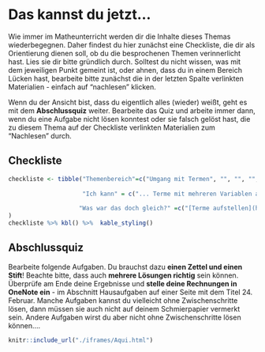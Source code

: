 # Das kannst du jetzt...

Wie immer im Matheunterricht werden dir die Inhalte dieses Themas wiederbegegnen. Daher findest du hier zunächst eine Checkliste, die dir als Orientierung dienen soll, ob du die besprochenen Themen verinnerlicht hast. Lies sie dir bitte gründlich durch. Solltest du nicht wissen, was mit dem jeweiligen Punkt gemeint ist, oder ahnen, dass du in einem Bereich Lücken hast, bearbeite bitte zunächst die in der letzten Spalte verlinkten Materialien - einfach auf "nachlesen" klicken.

Wenn du der Ansicht bist, dass du eigentlich alles (wieder) weißt, geht es mit dem **Abschlussquiz** weiter. Bearbeite das Quiz und arbeite immer dann, wenn du eine Aufgabe nicht lösen konntest oder sie falsch gelöst hast, die zu diesem Thema auf der Checkliste verlinkten Materialien zum "Nachlesen" durch.

## Checkliste

```r
checkliste <- tibble("Themenbereich"=c("Umgang mit Termen", "", "", "", "", "", "", "", "", "", "", "Dreieck", "", "", "", "Trapez", "", "", "", "Parallelogramm", "", "", "", "Vieleck", "", "Kreis", "", "", "", ""),
                     
                     "Ich kann" = c("... Terme mit mehreren Variablen aufstellen","", "... gleichartige Terme zusammenfassen", "... Plus- und Minusklammern in Termen auflösen", "... Terme mit Zahlen multiplizieren und durch Zahlen dividieren", "... Terme mit Hilfe der Vorrangregeln vereinfachen", "... eine Klammer in Termen ausmultiplizieren", "... gemeinsame Faktoren aus Summen oder Differenzen ausklammern", "... zwei Klammern in Termen ausmultiplizieren", "... die binomischen Formeln anwenden.", "", "... den Flächeninhaltes eines Dreiecks berechnen", "... die Grundseite eines Dreiecks berechnen, wenn der Flächeninhalt und die Höhe gegeben sind.", "... die Höhe eines Dreiecks berechnen, wenn der Flächeninhalt und die Grundseite gegeben sind.", "", "... den Flächeninhalt eines Trapezes berechnen.", "... die Höhe eines Trapezes berechnen, wenn der Flächeninhalt und die Längen der beiden parallelen Seiten gegeben sind.", "... die Länge einer der parallelen Seiten eines Trapezes berechnen, wenn der Flächeninhalt und die Höhe gegeben sind.", "", "... den Flächeninhalt eines Parallelogramms berechnen.", "... die Grundseite eines Parallelogramms berechnen, wenn der Flächeninhalt und die Höhe gegeben sind.", "... die Höhe eines Parallelogramms berechnen, wenn der Flächeninhalt und die Grundseite gegeben sind.", "", "Flächeninhalte zusammengesetzter Figuren berechnen", "", " ... den Flächeninhalt eines Kreises berechnen.", "... den Umfang eines Kreises berechnen.", ".. den Radius/Durchmesser eines Kreises berechnen, wenn der Flächeninhalt des Kreises gegeben ist.", "... den Radius/Durchmesser eines Kreises berechnen, wenn der Umfang des Kreises gegeben ist. ", " ... den Radius eines Kreises berechnen, wenn der Durchmesser des Kreises gegeben ist und umgekehrt."),
                    
                    "Was war das doch gleich?" =c("[Terme aufstellen](https://gdischinger.github.io/Mathe_8d/03FormelnErstellen/Grundlagen/TermeAufstellen.html)", "", "[Umgang mit Termen](https://gdischinger.github.io/Mathe_8d/03FormelnErstellen/Grundlagen/TermeZusammenfassen.html)", "", "", "", "", "", "", "", "", "[Dreieck](https://gdischinger.github.io/Mathe_8d/03FormelnErstellen/Dreieck.html)", "", "", "", "[Trapez](https://gdischinger.github.io/Mathe_8d/03FormelnErstellen/Trapez.html)", "", "", "", "[Parallelogramm](https://gdischinger.github.io/Mathe_8d/03FormelnErstellen/Parallelogramm.html)", "", "", "","[Vieleck](https://gdischinger.github.io/Mathe_8d/03FormelnErstellen/Vieleck.html)","", "[Kreis](https://gdischinger.github.io/Mathe_8d/03FormelnErstellen/Kreis.html)", "", "", "", ""),
)          
checkliste %>% kbl() %>%  kable_styling()
```



## Abschlussquiz

Bearbeite folgende Aufgaben. Du brauchst dazu **einen Zettel und einen Stift**! Beachte bitte, dass auch **mehrere Lösungen richtig** sein können. Überprüfe am Ende deine Ergebnisse und **stelle deine Rechnungen in OneNote ein** - im Abschnitt Hausaufgaben auf einer Seite mit dem Titel 24. Februar. Manche Aufgaben kannst du vielleicht ohne Zwischenschritte lösen, dann müssen sie auch nicht auf deinem Schmierpapier vermerkt sein. Andere Aufgaben wirst du aber nicht ohne Zwischenschritte lösen können....


<!-- <iframe scrolling="yes" title="Abschlussquiz" src="./iframes/Aqui.html" width="1302px" height="632px" style="zoom: 0.75; -moz-transform: scale(0.75); -moz-transform-origin: 0 0; -o-transform: scale(1); -o-transform-origin: 0 0; -webkit-transform: scale(1); -webkit-transform-origin: 0 0;"> </iframe> -->


```r
knitr::include_url("./iframes/Aqui.html")
```

<br><br><br>